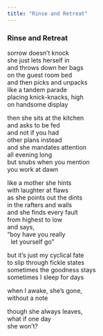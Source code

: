 ```yaml
---
title: "Rinse and Retreat"
---
```


### Rinse and Retreat

sorrow doesn't knock<br>
she just lets herself in<br>
and throws down her bags<br>
on the guest room bed<br>
and then picks and unpacks<br>
like a tandem parade<br>
placing knick-knacks, high<br>
on handsome display<br>

then she sits at the kitchen<br>
and asks to be fed<br>
and not if you had<br>
other plans instead<br>
and she mandates attention<br>
all evening long<br>
but snubs when you mention<br>
you work at dawn<br>

like a mother she hints<br>
with laughter at flaws<br>
as she points out the dints<br>
in the rafters and walls<br>
and she finds every fault<br>
from highest to low<br>
and says,<br>
"boy have you really<br>
&nbsp;&nbsp;let yourself go"<br>

but it's just my cyclical fate<br>
to slip through fickle states<br>
sometimes the goodness stays<br>
sometimes I sleep for days<br>

when I awake, she's gone,<br>
without a note<br>

though she always leaves,<br>
what if one day<br>
she won't?<br>

<br>
